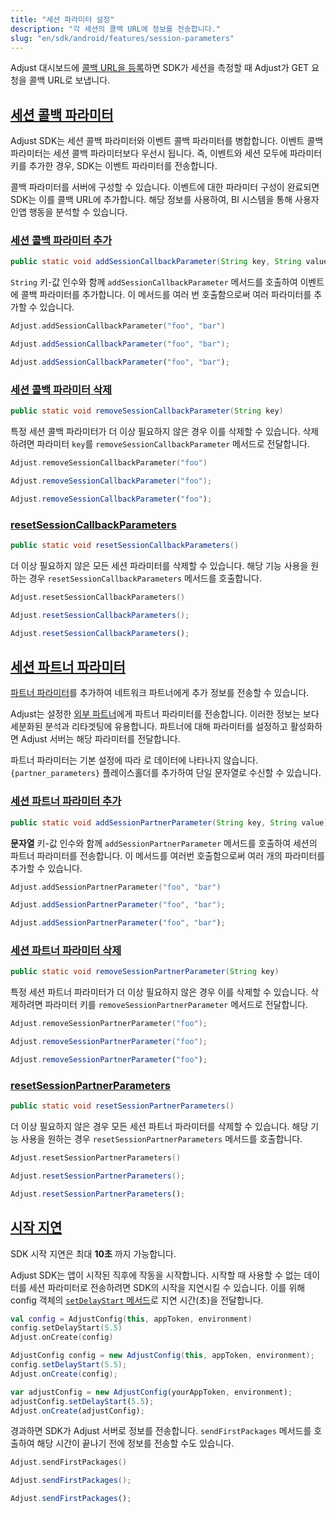 ```yaml
---
title: "세션 파라미터 설정"
description: "각 세션의 콜백 URL에 정보를 전송합니다."
slug: "en/sdk/android/features/session-parameters"
---
```

Adjust 대시보드에 [콜백 URL을 등록](https://help.adjust.com/en/article/recommended-placeholders-callbacks)하면 SDK가 세션을 측정할 때 Adjust가 GET 요청을 콜백 URL로 보냅니다.

[세션 콜백 파라미터](session-callback-parameters)
-----------------------------------------

<callout type="note"> 

Adjust SDK는 세션 콜백 파라미터와 이벤트 콜백 파라미터를 병합합니다. 이벤트 콜백 파라미터는 세션 콜백 파라미터보다 우선시 됩니다.  즉, 이벤트와 세션 모두에 파라미터 키를 추가한 경우, SDK는 이벤트 파라미터를 전송합니다.
</Callout> 

콜백 파라미터를 서버에 구성할 수 있습니다. 이벤트에 대한 파라미터 구성이 완료되면 SDK는 이를 콜백 URL에 추가합니다. 해당 정보를 사용하여, BI 시스템을 통해 사용자 인앱 행동을 분석할 수 있습니다.

### [세션 콜백 파라미터 추가](add-session-callback-parameters)

```java
public static void addSessionCallbackParameter(String key, String value)
```

`String` 키\-값 인수와 함께 `addSessionCallbackParameter` 메서드를 호출하여 이벤트에 콜백 파라미터를 추가합니다. 이 메서드를 여러 번 호출함으로써 여러 파라미터를 추가할 수 있습니다.
<tabs> <tab title="Kotlin" sync="kotlin"> 

```kotlin
Adjust.addSessionCallbackParameter("foo", "bar")
```

</Tab> <tab title="Java" sync="java" > 

```java
Adjust.addSessionCallbackParameter("foo", "bar");
```

</Tab> <tab title="Javascript" sync="js" > 

```js
Adjust.addSessionCallbackParameter("foo", "bar");
```

</Tab> </Tabs> 

### [세션 콜백 파라미터 삭제](remove-session-callback-parameters)

```java
public static void removeSessionCallbackParameter(String key)
```

특정 세션 콜백 파라미터가 더 이상 필요하지 않은 경우 이를 삭제할 수 있습니다. 삭제하려면 파라미터 `key`를 `removeSessionCallbackParameter` 메서드로 전달합니다.
<tabs> <tab title="Kotlin" sync="kotlin"> 

```kotlin
Adjust.removeSessionCallbackParameter("foo")
```

</Tab> <tab title="Java" sync="java" > 

```java
Adjust.removeSessionCallbackParameter("foo");
```

</Tab> <tab title="Javascript" sync="js" > 

```js
Adjust.removeSessionCallbackParameter("foo");
```

</Tab> </Tabs> 

### [resetSessionCallbackParameters](reset-session-callback-parameters)

```java
public static void resetSessionCallbackParameters()
```

더 이상 필요하지 않은 모든 세션 파라미터를 삭제할 수 있습니다. 해당 기능 사용을 원하는 경우 `resetSessionCallbackParameters` 메서드를 호출합니다.
<tabs> <tab title="Kotlin" sync="kotlin"> 

```kotlin
Adjust.resetSessionCallbackParameters()
```

</Tab> <tab title="Java" sync="java" > 

```java
Adjust.resetSessionCallbackParameters();
```

</Tab> <tab title="Javascript" sync="js" > 

```js
Adjust.resetSessionCallbackParameters();
```

</Tab> </Tabs> 

[세션 파트너 파라미터](session-partner-parameters)
-----------------------------------------

[파트너 파라미터](https://help.adjust.com/en/article/data-sharing-ad-network#map-parameters)를 추가하여 네트워크 파트너에게 추가 정보를 전송할 수 있습니다.

Adjust는 설정한 [외부 파트너](https://help.adjust.com/en/article/integrated-partners)에게 파트너 파라미터를 전송합니다. 이러한 정보는 보다 세분화된 분석과 리타겟팅에 유용합니다. 파트너에 대해 파라미터를 설정하고 활성화하면 Adjust 서버는 해당 파라미터를 전달합니다.
<callout type="note"> 

파트너 파라미터는 기본 설정에 따라 로 데이터에 나타나지 않습니다. `{partner_parameters}` 플레이스홀더를 추가하여 단일 문자열로 수신할 수 있습니다.
</Callout> 

### [세션 파트너 파라미터 추가](add-session-partner-parameters)

```java
public static void addSessionPartnerParameter(String key, String value)
```

**문자열** 키\-값 인수와 함께 `addSessionPartnerParameter` 메서드를 호출하여 세션의 파트너 파라미터를 전송합니다. 이 메서드를 여러번 호출함으로써 여러 개의 파라미터를 추가할 수 있습니다.
<tabs> <tab title="Kotlin" sync="kotlin"> 

```kotlin
Adjust.addSessionPartnerParameter("foo", "bar")
```

</Tab> <tab title="Java" sync="java" > 

```java
Adjust.addSessionPartnerParameter("foo", "bar");
```

</Tab> <tab title="Javascript" sync="js" > 

```js
Adjust.addSessionPartnerParameter("foo", "bar");
```

</Tab> </Tabs> 

### [세션 파트너 파라미터 삭제](remove-session-partner-parameters)

```java
public static void removeSessionPartnerParameter(String key)
```

특정 세션 파트너 파라미터가 더 이상 필요하지 않은 경우 이를 삭제할 수 있습니다. 삭제하려면 파라미터 키를 `removeSessionPartnerParameter` 메서드로 전달합니다.
<tabs> <tab title="Kotlin" sync="kotlin"> 

```kotlin
Adjust.removeSessionPartnerParameter("foo");
```

</Tab> <tab title="Java" sync="java" > 

```java
Adjust.removeSessionPartnerParameter("foo");
```

</Tab> <tab title="Javascript" sync="js" > 

```js
Adjust.removeSessionPartnerParameter("foo");
```

</Tab> </Tabs> 

### [resetSessionPartnerParameters](reset-session-partner-parameters)

```java
public static void resetSessionPartnerParameters()
```

더 이상 필요하지 않은 경우 모든 세션 파트너 파라미터를 삭제할 수 있습니다. 해당 기능 사용을 원하는 경우 `resetSessionPartnerParameters` 메서드를 호출합니다.
<tabs> <tab title="Kotlin" sync="kotlin"> 

```kotlin
Adjust.resetSessionPartnerParameters()
```

</Tab> <tab title="Java" sync="java" > 

```java
Adjust.resetSessionPartnerParameters();
```

</Tab> <tab title="Javascript" sync="js" > 

```js
Adjust.resetSessionPartnerParameters();
```

</Tab> </Tabs> 

[시작 지연](delay-start)
--------------------

<callout type="note"> 

SDK 시작 지연은 최대 **10초** 까지 가능합니다.
</Callout> 

Adjust SDK는 앱이 시작된 직후에 작동을 시작합니다. 시작할 때 사용할 수 없는 데이터를 세션 파라미터로 전송하려면 SDK의 시작을 지연시킬 수 있습니다. 이를 위해 config 객체의 [`setDelayStart` 메서드](/en/sdk/android/configuration#delay-the-start-of-the-sdk)로 지연 시간\(초\)을 전달합니다.
<tabs> <tab title="Kotlin" sync="kotlin"> 

```kotlin
val config = AdjustConfig(this, appToken, environment)
config.setDelayStart(5.5)
Adjust.onCreate(config)
```

</Tab> <tab title="Java" sync="java"> 

```java
AdjustConfig config = new AdjustConfig(this, appToken, environment);
config.setDelayStart(5.5);
Adjust.onCreate(config);
```

</Tab> <tab title="Javascript" sync="js"> 

```js
var adjustConfig = new AdjustConfig(yourAppToken, environment);
adjustConfig.setDelayStart(5.5);
Adjust.onCreate(adjustConfig);
```

</Tab> </Tabs> 

경과하면 SDK가 Adjust 서버로 정보를 전송합니다. `sendFirstPackages` 메서드를 호출하여 해당 시간이 끝나기 전에 정보를 전송할 수도 있습니다.
<tabs> <tab title="Kotlin" sync="kotlin"> 

```kotlin
Adjust.sendFirstPackages()
```

</Tab> <tab title="Java" sync="java" > 

```java
Adjust.sendFirstPackages();
```

</Tab> <tab title="Javascript" sync="js" > 

```js
Adjust.sendFirstPackages();
```

</Tab> </Tabs>

